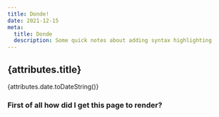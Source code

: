 ```yaml
---
title: Donde!
date: 2021-12-15
meta:
  title: Donde
  description: Some quick notes about adding syntax highlighting
---
```


## {attributes.title}

{attributes.date.toDateString()}

### First of all how did I get this page to render?
